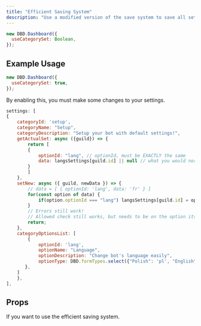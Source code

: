 ```yaml
---
title: "Efficient Saving System"
description: "Use a modified version of the save system to save all settings at once, rather than save each option individually."
---
```


```js
new DBD.Dashboard({
  useCategorySet: Boolean,
});
```

## Example Usage

```javascript
new DBD.Dashboard({
  useCategorySet: true,
});
```

By enabling this, you must make some changes to your settings.

```js
settings: [
{
    categoryId: 'setup',
    categoryName: "Setup",
    categoryDescription: "Setup your bot with default settings!",
    getActualSet: async ({guild}) => {
        return [
        {
            optionId: "lang", // optionId, must be EXACTLY the same
            data: langsSettings[guild.id] || null // what you would normally return in getActualSet
        }
        ]
    },
    setNew: async ({ guild, newData }) => {
        // data = [ { optionId: 'lang', data: 'fr' } ]
        for(const option of data) {
            if(option.optionId === "lang") langsSettings[guild.id] = option.data;
        }
        // Errors still work!
        // Allowed check still works, but needs to be on the option itself, not the category.
        return;
    },
    categoryOptionsList: [
        {
            optionId: 'lang',
            optionName: "Language",
            optionDescription: "Change bot's language easily",
            optionType: DBD.formTypes.select({"Polish": 'pl', "English": 'en', "French": 'fr'})
       },
    ]
    },
],
```

## Props

<ParamField path="useCategorySet" type="boolean" required>
  If you want to use the efficient saving system.
</ParamField>
